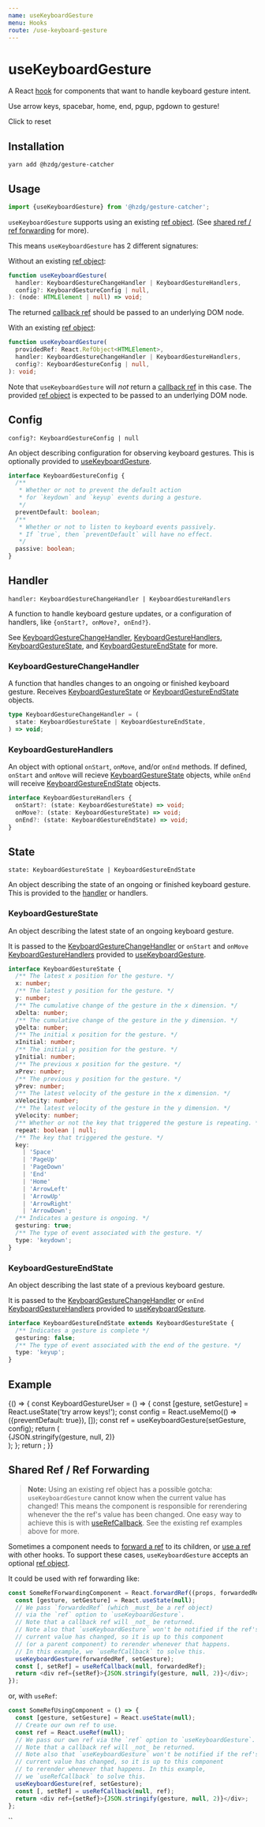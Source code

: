 ```yaml
---
name: useKeyboardGesture
menu: Hooks
route: /use-keyboard-gesture
---
```




# useKeyboardGesture

A React [hook] for components that want to handle keyboard gesture intent.

<KeyboardGestureVisualizer>
  <p style={{color: 'lightgray'}}>Use arrow keys, spacebar, home, end, pgup, pgdown to gesture!</p>
  <p style={{color: 'lightgray'}}>Click to reset</p>
</KeyboardGestureVisualizer>

## Installation

```shell
yarn add @hzdg/gesture-catcher
```

## Usage

```js
import {useKeyboardGesture} from '@hzdg/gesture-catcher';
```

`useKeyboardGesture` supports using an existing [ref object].
(See [shared ref / ref forwarding] for more).

This means `useKeyboardGesture` has 2 different signatures:

Without an existing [ref object]:

```ts
function useKeyboardGesture(
  handler: KeyboardGestureChangeHandler | KeyboardGestureHandlers,
  config?: KeyboardGestureConfig | null,
): (node: HTMLElement | null) => void;
```

The returned [callback ref] should be passed to an underlying DOM node.

With an existing [ref object]:

```ts
function useKeyboardGesture(
  providedRef: React.RefObject<HTMLElement>,
  handler: KeyboardGestureChangeHandler | KeyboardGestureHandlers,
  config?: KeyboardGestureConfig | null,
): void;
```

Note that `useKeyboardGesture` will _not_ return a [callback ref] in this case.
The provided [ref object] is expected to be passed to an underlying DOM node.

## Config

`config?: KeyboardGestureConfig | null`

An object describing configuration for observing keyboard gestures.
This is optionally provided to [useKeyboardGesture].

```ts
interface KeyboardGestureConfig {
  /**
   * Whether or not to prevent the default action
   * for `keydown` and `keyup` events during a gesture.
   */
  preventDefault: boolean;
  /**
   * Whether or not to listen to keyboard events passively.
   * If `true`, then `preventDefault` will have no effect.
   */
  passive: boolean;
}
```

## Handler

`handler: KeyboardGestureChangeHandler | KeyboardGestureHandlers`

A function to handle keyboard gesture updates, or a configuration of handlers,
like `{onStart?, onMove?, onEnd?}`.

See [KeyboardGestureChangeHandler], [KeyboardGestureHandlers],
[KeyboardGestureState], and [KeyboardGestureEndState] for more.

### KeyboardGestureChangeHandler

A function that handles changes to an ongoing or finished keyboard gesture.
Receives [KeyboardGestureState] or [KeyboardGestureEndState] objects.

```ts
type KeyboardGestureChangeHandler = (
  state: KeyboardGestureState | KeyboardGestureEndState,
) => void;
```

### KeyboardGestureHandlers

An object with optional `onStart`, `onMove`, and/or `onEnd` methods.
If defined, `onStart` and `onMove` will recieve [KeyboardGestureState] objects,
while `onEnd` will receive [KeyboardGestureEndState] objects.

```ts
interface KeyboardGestureHandlers {
  onStart?: (state: KeyboardGestureState) => void;
  onMove?: (state: KeyboardGestureState) => void;
  onEnd?: (state: KeyboardGestureEndState) => void;
}
```

## State

`state: KeyboardGestureState | KeyboardGestureEndState`

An object describing the state of an ongoing or finished keyboard gesture.
This is provided to the [handler] or handlers.

### KeyboardGestureState

An object describing the latest state of an ongoing keyboard gesture.

It is passed to the [KeyboardGestureChangeHandler]
or `onStart` and `onMove` [KeyboardGestureHandlers] provided to [useKeyboardGesture].

```ts
interface KeyboardGestureState {
  /** The latest x position for the gesture. */
  x: number;
  /** The latest y position for the gesture. */
  y: number;
  /** The cumulative change of the gesture in the x dimension. */
  xDelta: number;
  /** The cumulative change of the gesture in the y dimension. */
  yDelta: number;
  /** The initial x position for the gesture. */
  xInitial: number;
  /** The initial y position for the gesture. */
  yInitial: number;
  /** The previous x position for the gesture. */
  xPrev: number;
  /** The previous y position for the gesture. */
  yPrev: number;
  /** The latest velocity of the gesture in the x dimension. */
  xVelocity: number;
  /** The latest velocity of the gesture in the y dimension. */
  yVelocity: number;
  /** Whether or not the key that triggered the gesture is repeating. */
  repeat: boolean | null;
  /** The key that triggered the gesture. */
  key:
    | 'Space'
    | 'PageUp'
    | 'PageDown'
    | 'End'
    | 'Home'
    | 'ArrowLeft'
    | 'ArrowUp'
    | 'ArrowRight'
    | 'ArrowDown';
  /** Indicates a gesture is ongoing. */
  gesturing: true;
  /** The type of event associated with the gesture. */
  type: 'keydown';
}
```

### KeyboardGestureEndState

An object describing the last state of a previous keyboard gesture.

It is passed to the [KeyboardGestureChangeHandler]
or `onEnd` [KeyboardGestureHandlers] provided to [useKeyboardGesture].

```ts
interface KeyboardGestureEndState extends KeyboardGestureState {
  /** Indicates a gesture is complete */
  gesturing: false;
  /** The type of event associated with the end of the gesture. */
  type: 'keyup';
}
```

## Example

<Playground>
  {() => {
    const KeyboardGestureUser = () => {
      const [gesture, setGesture] = React.useState('try arrow keys!');
      const config = React.useMemo(() => ({preventDefault: true}), []);
      const ref = useKeyboardGesture(setGesture, config);
      return (
        <div
          ref={ref}
          style={{
            display: 'flex',
            justifyContent: 'center',
            alignItems: 'center',
            width: '100%',
            height: 250,
            fontSize: '2em',
          }}
        >
          {JSON.stringify(gesture, null, 2)}
        </div>
      );
    };
    return <KeyboardGestureUser />;
  }}
</Playground>

## Shared Ref / Ref Forwarding

> **Note:** Using an existing ref object has a possible gotcha:
> `useKeyboardGesture` cannot know when the current value has changed!
> This means the component is responsible for rerendering
> whenever the the ref's value has been changed.
> One easy way to achieve this is with [useRefCallback].
> See the existing ref examples above for more.

Sometimes a component needs to [forward a ref] to its children,
or [use a ref][useref] with other hooks.
To support these cases, `useKeyboardGesture` accepts an optional [ref object].

It could be used with ref forwarding like:

```js
const SomeRefForwardingComponent = React.forwardRef((props, forwardedRef) => {
  const [gesture, setGesture] = React.useState(null);
  // We pass `forwardedRef` (which _must_ be a ref object)
  // via the `ref` option to `useKeyboardGesture`.
  // Note that a callback ref will _not_ be returned.
  // Note also that `useKeyboardGesture` won't be notified if the ref's
  // current value has changed, so it is up to this component
  // (or a parent component) to rerender whenever that happens.
  // In this example, we `useRefCallback` to solve this.
  useKeyboardGesture(forwardedRef, setGesture);
  const [, setRef] = useRefCallback(null, forwardedRef);
  return <div ref={setRef}>{JSON.stringify(gesture, null, 2)}</div>;
});
```

or, with `useRef`:

```js
const SomeRefUsingComponent = () => {
  const [gesture, setGesture] = React.useState(null);
  // Create our own ref to use.
  const ref = React.useRef(null);
  // We pass our own ref via the `ref` option to `useKeyboardGesture`.
  // Note that a callback ref will _not_ be returned.
  // Note also that `useKeyboardGesture` won't be notified if the ref's
  // current value has changed, so it is up to this component
  // to rerender whenever that happens. In this example,
  // we `useRefCallback` to solve this.
  useKeyboardGesture(ref, setGesture);
  const [, setRef] = useRefCallback(null, ref);
  return <div ref={setRef}>{JSON.stringify(gesture, null, 2)}</div>;
};
```

``

[hook]: https://reactjs.org/docs/hooks-overview.html
[ref]: https://reactjs.org/docs/refs-and-the-dom.html
[useref]: https://reactjs.org/docs/hooks-reference.html#useref
[ref object]: https://reactjs.org/docs/refs-and-the-dom.html#accessing-refs
[callback ref]: https://reactjs.org/docs/refs-and-the-dom.html#callback-refs
[forward a ref]: https://reactjs.org/docs/forwarding-refs.html
[userefcallback]: /use-ref-callback
[installation]: #installation
[usage]: #usage
[config]: #config
[handler]: #handler
[state]: #state
[example]: #example
[shared ref / ref forwarding]: #shared-ref--ref-forwarding
[usekeyboardgesture]: #usage
[keyboardgesturechangehandler]: #keyboardgesturechangehandler
[keyboardgesturehandlers]: #keyboardgesturehandlers
[keyboardgestureconfig]: #keyboardgestureconfig
[keyboardgesturestate]: #keyboardgesturestate
[keyboardgestureendstate]: #keyboardgestureendstate
